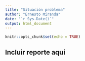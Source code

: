 ```yaml
---
title: "Situación problema"
author: "Ernesto Miranda"
date: "`r Sys.Date()`"
output: html_document
---
```


```r
knitr::opts_chunk$set(echo = TRUE)
```

## Incluir reporte aquí

